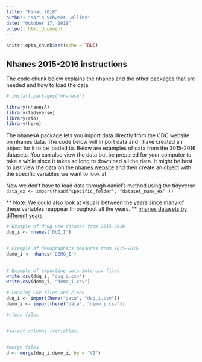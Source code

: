 ```yaml
---
title: "Final 2018"
author: "Maria Schweer-Collins"
date: "October 17, 2018"
output: html_document
---
```


```r
knitr::opts_chunk$set(echo = TRUE)
```

## Nhanes 2015-2016 instructions

The code chunk below explains the nhanes and the other packages that are needed and how to load the data.

``` r

# install.packages("nhanesA")

library(nhanesA)
library(tidyverse)
library(rio)
library(here)

```
The nhanesA package lets you import data directly from the CDC website on nhanes data. The code below will import data and I have created an object for it to be loaded to.
Below are examples of data from the 2015-2016 datasets.
You can also view the data but be prepared for your computer to take a while since it takes so long to download all the data.
It might be best to just view the data on the [nhanes website](https://wwwn.cdc.gov/Nchs/Nhanes/2015-2016/PAQ_I.htm) and then create an object with the specific variables we want to look at.

Now we don't have to load data through  daniel's method using the tidyverse `data_ex <- import(head("specific_folder", "dataset_name_ex" ))`

** Note: We could also look at visuals between the years since many of these variables reappear throughout all the years. **
[nhanes datasets by different years](https://wwwn.cdc.gov/nchs/nhanes/Default.aspx)

``` r

# Example of drug use dataset from 2015-2016
duq_i <- nhanes('DUQ_I')


# Example of demographics measures from 2015-2016
demo_i <- nhanes('DEMO_I')

  
# Example of exporting data into csv files
write.csv(duq_i, "duq_i.csv")
write.csv(demo_i, "demo_i.csv")

# Loading CSV files and clean
duq_i <- import(here("data", "duq_i.csv"))
demo_i <- import(here("data", "demo_i.csv"))

#clean files 


#select columns (variables)


#merge files
d <- merge(duq_i,demo_i, by = "V1")

```
